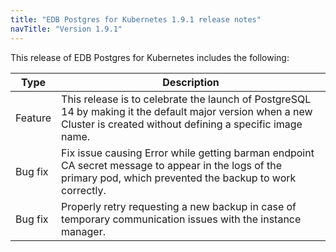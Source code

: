```yaml
---
title: "EDB Postgres for Kubernetes 1.9.1 release notes"
navTitle: "Version 1.9.1"
---
```


This release of EDB Postgres for Kubernetes includes the following:

| Type           | Description                                                                                                                        |
| -------------- | ---------------------------------------------------------------------------------------------------------------------------------- |
| Feature | This release is to celebrate the launch of PostgreSQL 14 by making it the default major version when a new Cluster is created without defining a specific image name. |
| Bug fix | Fix issue causing Error while getting barman endpoint CA secret message to appear in the logs of the primary pod, which prevented the backup to work correctly. |
| Bug fix | Properly retry requesting a new backup in case of temporary communication issues with the instance manager. |




